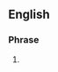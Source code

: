 ==English==

===Phrase===
{{en-phrase}}

# {{lb|en|internet slang|text messaging}} {{abbreviation of|en|[[wouldn't]] [[it]] [[be]] [[nice]] [[if]]}}